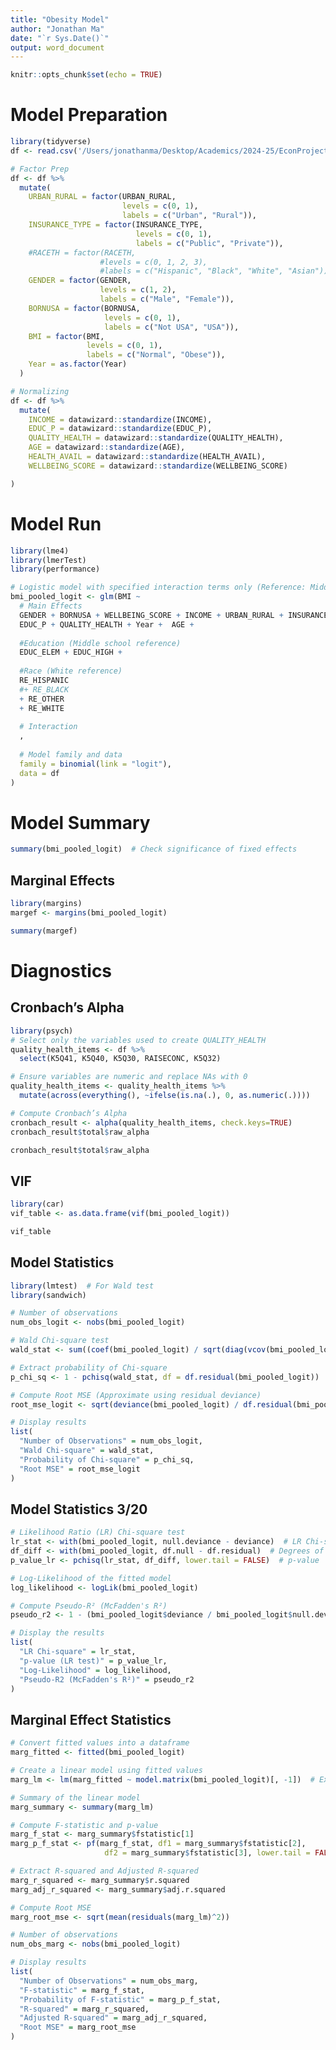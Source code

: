 ```yaml
---
title: "Obesity Model"
author: "Jonathan Ma"
date: "`r Sys.Date()`"
output: word_document
---
```


```r
knitr::opts_chunk$set(echo = TRUE)
```

# Model Preparation

```r
library(tidyverse)
df <- read.csv('/Users/jonathanma/Desktop/Academics/2024-25/EconProject/HonorsProject/nsch_data.csv')

# Factor Prep
df <- df %>%
  mutate(
    URBAN_RURAL = factor(URBAN_RURAL, 
                         levels = c(0, 1),
                         labels = c("Urban", "Rural")), 
    INSURANCE_TYPE = factor(INSURANCE_TYPE, 
                            levels = c(0, 1),
                            labels = c("Public", "Private")),
    #RACETH = factor(RACETH, 
                    #levels = c(0, 1, 2, 3),
                    #labels = c("Hispanic", "Black", "White", "Asian")),
    GENDER = factor(GENDER,  
                    levels = c(1, 2),
                    labels = c("Male", "Female")),
    BORNUSA = factor(BORNUSA, 
                     levels = c(0, 1),
                     labels = c("Not USA", "USA")),
    BMI = factor(BMI,  
                 levels = c(0, 1),
                 labels = c("Normal", "Obese")),
    Year = as.factor(Year)
  )

# Normalizing
df <- df %>%
  mutate(
    INCOME = datawizard::standardize(INCOME),
    EDUC_P = datawizard::standardize(EDUC_P),
    QUALITY_HEALTH = datawizard::standardize(QUALITY_HEALTH),
    AGE = datawizard::standardize(AGE),
    HEALTH_AVAIL = datawizard::standardize(HEALTH_AVAIL),
    WELLBEING_SCORE = datawizard::standardize(WELLBEING_SCORE)

)
```

# Model Run

```r
library(lme4)
library(lmerTest)
library(performance)

# Logistic model with specified interaction terms only (Reference: Middle School, Hispanic)
bmi_pooled_logit <- glm(BMI ~ 
  # Main Effects
  GENDER + BORNUSA + WELLBEING_SCORE + INCOME + URBAN_RURAL + INSURANCE_TYPE + HEALTH_AVAIL + 
  EDUC_P + QUALITY_HEALTH + Year +  AGE + 
  
  #Education (Middle school reference)
  EDUC_ELEM + EDUC_HIGH + 
    
  #Race (White reference)
  RE_HISPANIC 
  #+ RE_BLACK 
  + RE_OTHER
  + RE_WHITE
  
  # Interaction
  ,  
  
  # Model family and data
  family = binomial(link = "logit"), 
  data = df
)
```

# Model Summary
```r
summary(bmi_pooled_logit)  # Check significance of fixed effects
```

## Marginal Effects

```r
library(margins)
margef <- margins(bmi_pooled_logit)
```

```r
summary(margef)
```

# Diagnostics

## Cronbach's Alpha
```r
library(psych)
# Select only the variables used to create QUALITY_HEALTH
quality_health_items <- df %>%
  select(K5Q41, K5Q40, K5Q30, RAISECONC, K5Q32)

# Ensure variables are numeric and replace NAs with 0
quality_health_items <- quality_health_items %>%
  mutate(across(everything(), ~ifelse(is.na(.), 0, as.numeric(.))))

# Compute Cronbach’s Alpha
cronbach_result <- alpha(quality_health_items, check.keys=TRUE)
cronbach_result$total$raw_alpha
```

```r
cronbach_result$total$raw_alpha
```

## VIF

```r
library(car)
vif_table <- as.data.frame(vif(bmi_pooled_logit))
```

```r
vif_table
```

## Model Statistics

```r
library(lmtest)  # For Wald test
library(sandwich)

# Number of observations
num_obs_logit <- nobs(bmi_pooled_logit)

# Wald Chi-square test
wald_stat <- sum((coef(bmi_pooled_logit) / sqrt(diag(vcov(bmi_pooled_logit))))^2)

# Extract probability of Chi-square
p_chi_sq <- 1 - pchisq(wald_stat, df = df.residual(bmi_pooled_logit))

# Compute Root MSE (Approximate using residual deviance)
root_mse_logit <- sqrt(deviance(bmi_pooled_logit) / df.residual(bmi_pooled_logit))
```

```r
# Display results
list(
  "Number of Observations" = num_obs_logit,
  "Wald Chi-square" = wald_stat,
  "Probability of Chi-square" = p_chi_sq,
  "Root MSE" = root_mse_logit
)
```

## Model Statistics 3/20
```r
# Likelihood Ratio (LR) Chi-square test
lr_stat <- with(bmi_pooled_logit, null.deviance - deviance)  # LR Chi-square statistic
df_diff <- with(bmi_pooled_logit, df.null - df.residual)  # Degrees of freedom difference
p_value_lr <- pchisq(lr_stat, df_diff, lower.tail = FALSE)  # p-value

# Log-Likelihood of the fitted model
log_likelihood <- logLik(bmi_pooled_logit)

# Compute Pseudo-R² (McFadden's R²)
pseudo_r2 <- 1 - (bmi_pooled_logit$deviance / bmi_pooled_logit$null.deviance)
```
```r
# Display the results
list(
  "LR Chi-square" = lr_stat,
  "p-value (LR test)" = p_value_lr,
  "Log-Likelihood" = log_likelihood,
  "Pseudo-R2 (McFadden's R²)" = pseudo_r2
)
```

## Marginal Effect Statistics

```r
# Convert fitted values into a dataframe
marg_fitted <- fitted(bmi_pooled_logit)

# Create a linear model using fitted values
marg_lm <- lm(marg_fitted ~ model.matrix(bmi_pooled_logit)[, -1])  # Exclude intercept

# Summary of the linear model
marg_summary <- summary(marg_lm)

# Compute F-statistic and p-value
marg_f_stat <- marg_summary$fstatistic[1]
marg_p_f_stat <- pf(marg_f_stat, df1 = marg_summary$fstatistic[2], 
                     df2 = marg_summary$fstatistic[3], lower.tail = FALSE)

# Extract R-squared and Adjusted R-squared
marg_r_squared <- marg_summary$r.squared
marg_adj_r_squared <- marg_summary$adj.r.squared

# Compute Root MSE
marg_root_mse <- sqrt(mean(residuals(marg_lm)^2))

# Number of observations
num_obs_marg <- nobs(bmi_pooled_logit)
```

```r
# Display results
list(
  "Number of Observations" = num_obs_marg,
  "F-statistic" = marg_f_stat,
  "Probability of F-statistic" = marg_p_f_stat,
  "R-squared" = marg_r_squared,
  "Adjusted R-squared" = marg_adj_r_squared,
  "Root MSE" = marg_root_mse
)
```